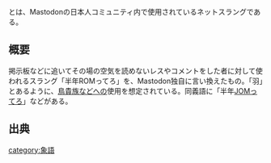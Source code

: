 {{Infobox word
| Name          = 半年羽毟ってろ
| Hinshi        = 動詞
| Hatsu         = [[Mastodon.cloud]]
}}{{ruby|'''半年羽毟ってろ'''|はんとしはねむしってろ}}とは、Mastodonの日本人コミュニティ内で使用されているネットスラングである。

== 概要 ==
掲示板などに追いてその場の空気を読めないレスやコメントをした者に対して使われるスラング「半年ROMってろ」を、Mastodon独自に言い換えたもの。「羽」とあるように、[[鳥貴族]]などへの使用を想定されている。同義語に「半年[[JOM]]ってろ」などがある。

== 出典 ==
<references/>

{{DEFAULTSORT:はんとしはねむしつてろ}}
[[category:象語]]